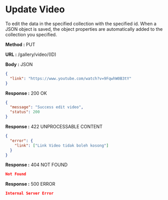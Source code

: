 
# Update Video

To edit the data in the specified collection with the specified id.
When a JSON object is saved, the object properties are automatically added to the collection you specified.

**Method :** <Badge variant="info">PUT</Badge>

**URL :** <Badge variant="dark">/gallery/video/(ID)</Badge>

**Body :** <Badge variant="purple">JSON</Badge>

```json
{
  "link": "https://www.youtube.com/watch?v=9FqwhW0B3tY"
}
```

**Response :** <BadgeOutline variant="success">200 OK</BadgeOutline>

```json
{
  "message": "Success edit video",
  "status": 200
}
```

**Response :** <BadgeOutline variant="info">422 UNPROCESSABLE CONTENT</BadgeOutline>

```json
{
  "error": {
    "link": ["Link Video tidak boleh kosong"]
  }
}
```

**Response :** <BadgeOutline variant="warning">404 NOT FOUND</BadgeOutline>

```json
Not Found
```

**Response :** <BadgeOutline variant="danger">500 ERROR</BadgeOutline>

```json
Internal Server Error
```
